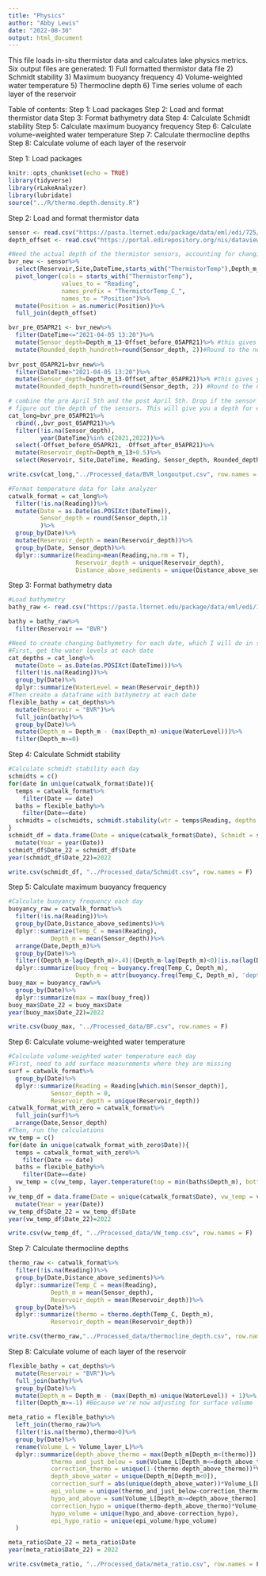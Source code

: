 ```yaml
---
title: "Physics"
author: "Abby Lewis"
date: "2022-08-30"
output: html_document
---
```


This file loads in-situ thermistor data and calculates lake physics metrics. Six output files are generated:
1) Full formatted thermistor data file
2) Schmidt stability
3) Maximum buoyancy frequency
4) Volume-weighted water temperature
5) Thermocline depth
6) Time series volume of each layer of the reservoir

Table of contents:
Step 1: Load packages
Step 2: Load and format thermistor data
Step 3: Format bathymetry data
Step 4: Calculate Schmidt stability
Step 5: Calculate maximum buoyancy frequency
Step 6: Calculate volume-weighted water temperature
Step 7: Calculate thermocline depths
Step 8: Calculate volume of each layer of the reservoir


Step 1: Load packages
```r
knitr::opts_chunk$set(echo = TRUE)
library(tidyverse)
library(rLakeAnalyzer)
library(lubridate)
source("../R/thermo.depth.density.R")
```


Step 2: Load and format thermistor data
```r
sensor <- read.csv("https://pasta.lternet.edu/package/data/eml/edi/725/3/a9a7ff6fe8dc20f7a8f89447d4dc2038")
depth_offset <- read.csv("https://portal.edirepository.org/nis/dataviewer?packageid=edi.725.3&entityid=5927a50118644fa451badb3b84233bb7")

#Need the actual depth of the thermistor sensors, accounting for changing water level
bvr_new <- sensor%>%
  select(Reservoir,Site,DateTime,starts_with("ThermistorTemp"),Depth_m_13)%>%
  pivot_longer(cols = starts_with("ThermistorTemp"), 
               values_to = "Reading", 
               names_prefix = "ThermistorTemp_C_",
               names_to = "Position")%>%
  mutate(Position = as.numeric(Position))%>%
  full_join(depth_offset)

bvr_pre_05APR21 <- bvr_new%>%
  filter(DateTime<="2021-04-05 13:20")%>%
  mutate(Sensor_depth=Depth_m_13-Offset_before_05APR21)%>% #this gives you the depth of the thermistors from the surface
  mutate(Rounded_depth_hundreth=round(Sensor_depth, 2))#Round to the nearest hundredth 
  
bvr_post_05APR21=bvr_new%>%
  filter(DateTime>"2021-04-05 13:20")%>%
  mutate(Sensor_depth=Depth_m_13-Offset_after_05APR21)%>% #this gives you the depth of the thermistor from the surface
  mutate(Rounded_depth_hundreth=round(Sensor_depth, 2)) #Round to the nearest hundredth 

# combine the pre April 5th and the post April 5th. Drop if the sensor depth is NA because can't
# figure out the depth of the sensors. This will give you a depth for each sensor reading. 
cat_long=bvr_pre_05APR21%>%
  rbind(.,bvr_post_05APR21)%>%
  filter(!is.na(Sensor_depth),
         year(DateTime)%in% c(2021,2022))%>%
  select(-Offset_before_05APR21, -Offset_after_05APR21)%>%
  mutate(Reservoir_depth=Depth_m_13+0.5)%>%
  select(Reservoir, Site,DateTime, Reading, Sensor_depth, Rounded_depth_hundreth, Depth_m_13, Reservoir_depth, Distance_above_sediments)

write.csv(cat_long,"../Processed_data/BVR_longoutput.csv", row.names = F)

#Format temperature data for lake analyzer
catwalk_format = cat_long%>%
  filter(!is.na(Reading))%>%
  mutate(Date = as.Date(as.POSIXct(DateTime)),
         Sensor_depth = round(Sensor_depth,1)
         )%>%
  group_by(Date)%>%
  mutate(Reservoir_depth = mean(Reservoir_depth))%>%
  group_by(Date, Sensor_depth)%>%
  dplyr::summarize(Reading=mean(Reading,na.rm = T),
                   Reservoir_depth = unique(Reservoir_depth),
                   Distance_above_sediments = unique(Distance_above_sediments))
```


Step 3: Format bathymetry data
```r
#Load bathymetry
bathy_raw <- read.csv("https://pasta.lternet.edu/package/data/eml/edi/1254/1/f7fa2a06e1229ee75ea39eb586577184")

bathy = bathy_raw%>%
  filter(Reservoir == "BVR")

#Need to create changing bathymetry for each date, which I will do in several steps
#First, get the water levels at each date
cat_depths = cat_long%>%
  mutate(Date = as.Date(as.POSIXct(DateTime)))%>%
  filter(!is.na(Reading))%>%
  group_by(Date)%>%
  dplyr::summarize(WaterLevel = mean(Reservoir_depth))
#Then create a dataframe with bathymetry at each date
flexible_bathy = cat_depths%>%
  mutate(Reservoir = "BVR")%>%
  full_join(bathy)%>%
  group_by(Date)%>%
  mutate(Depth_m = Depth_m - (max(Depth_m)-unique(WaterLevel)))%>%
  filter(Depth_m>=0)
```


Step 4: Calculate Schmidt stability
```r
#Calculate schmidt stability each day
schmidts = c()
for(date in unique(catwalk_format$Date)){
  temps = catwalk_format%>%
    filter(Date == date)
  baths = flexible_bathy%>%
    filter(Date==date)
  schmidts = c(schmidts, schmidt.stability(wtr = temps$Reading, depths = temps$Sensor_depth, bthA = baths$SA_m2, bthD = baths$Depth_m, sal = rep(0,length(temps$Reading))))
}
schmidt_df = data.frame(Date = unique(catwalk_format$Date), Schmidt = schmidts)%>%
  mutate(Year = year(Date))
schmidt_df$Date_22 = schmidt_df$Date
year(schmidt_df$Date_22)=2022

write.csv(schmidt_df, "../Processed_data/Schmidt.csv", row.names = F)
```


Step 5: Calculate maximum buoyancy frequency
```r
#Calculate buoyancy frequency each day
buoyancy_raw = catwalk_format%>%
  filter(!is.na(Reading))%>%
  group_by(Date,Distance_above_sediments)%>%
  dplyr::summarize(Temp_C = mean(Reading),
            Depth_m = mean(Sensor_depth))%>%
  arrange(Date,Depth_m)%>%
  group_by(Date)%>%
  filter((Depth_m-lag(Depth_m)>.4)|(Depth_m-lag(Depth_m)<0)|is.na(lag(Depth_m)))%>%
  dplyr::summarize(buoy_freq = buoyancy.freq(Temp_C, Depth_m),
                   Depth_m = attr(buoyancy.freq(Temp_C, Depth_m), 'depths'))
buoy_max = buoyancy_raw%>%
  group_by(Date)%>%
  dplyr::summarize(max = max(buoy_freq))
buoy_max$Date_22 = buoy_max$Date
year(buoy_max$Date_22)=2022

write.csv(buoy_max, "../Processed_data/BF.csv", row.names = F)
```


Step 6: Calculate volume-weighted water temperature
```r
#Calculate volume-weighted water temperature each day
#First, need to add surface measurements where they are missing
surf = catwalk_format%>%
  group_by(Date)%>%
  dplyr::summarize(Reading = Reading[which.min(Sensor_depth)],
            Sensor_depth = 0,
            Reservoir_depth = unique(Reservoir_depth))
catwalk_format_with_zero = catwalk_format%>%
  full_join(surf)%>%
  arrange(Date,Sensor_depth)
#Then, run the calculations
vw_temp = c()
for(date in unique(catwalk_format_with_zero$Date)){
  temps = catwalk_format_with_zero%>%
    filter(Date == date)
  baths = flexible_bathy%>%
    filter(Date==date)
  vw_temp = c(vw_temp, layer.temperature(top = min(baths$Depth_m), bottom = max(baths$Depth_m), wtr = temps$Reading, depths = temps$Sensor_depth, bthA = baths$SA_m2, bthD = baths$Depth_m))
}
vw_temp_df = data.frame(Date = unique(catwalk_format$Date), vw_temp = vw_temp)%>%
  mutate(Year = year(Date))
vw_temp_df$Date_22 = vw_temp_df$Date
year(vw_temp_df$Date_22)=2022

write.csv(vw_temp_df, "../Processed_data/VW_temp.csv", row.names = F)
```


Step 7: Calculate thermocline depths
```r
thermo_raw <- catwalk_format%>%
  filter(!is.na(Reading))%>%
  group_by(Date,Distance_above_sediments)%>%
  dplyr::summarize(Temp_C = mean(Reading),
            Depth_m = mean(Sensor_depth),
            Reservoir_depth = mean(Reservoir_depth))%>%
  group_by(Date)%>%
  dplyr::summarize(thermo = thermo.depth(Temp_C, Depth_m),
            Reservoir_depth = mean(Reservoir_depth))

write.csv(thermo_raw,"../Processed_data/thermocline_depth.csv", row.names = F)
```


Step 8: Calculate volume of each layer of the reservoir
```r
flexible_bathy = cat_depths%>%
  mutate(Reservoir = "BVR")%>%
  full_join(bathy)%>%
  group_by(Date)%>%
  mutate(Depth_m = Depth_m - (max(Depth_m)-unique(WaterLevel)) + 1)%>%
  filter(Depth_m>=-1) #Because we're now adjusting for surface volume

meta_ratio = flexible_bathy%>%
  left_join(thermo_raw)%>%
  filter(!is.na(thermo),thermo>0)%>%
  group_by(Date)%>%
  rename(Volume_L = Volume_layer_L)%>%
  dplyr::summarize(depth_above_thermo = max(Depth_m[Depth_m<(thermo)]),
            thermo_and_just_below = sum(Volume_L[Depth_m<=depth_above_thermo]), #1m layers
            correction_thermo = unique(1-(thermo-depth_above_thermo))*Volume_L[Depth_m==depth_above_thermo],
            depth_above_water = unique(Depth_m[Depth_m<0]),
            correction_surf = abs(unique(depth_above_water))*Volume_L[Depth_m==depth_above_water],
            epi_volume = unique(thermo_and_just_below-correction_thermo-correction_surf),
            hypo_and_above = sum(Volume_L[Depth_m>=depth_above_thermo]),
            correction_hypo = unique(thermo-depth_above_thermo)*Volume_L[Depth_m==depth_above_thermo],
            hypo_volume = unique(hypo_and_above-correction_hypo),
            epi_hypo_ratio = unique(epi_volume/hypo_volume)
  )

meta_ratio$Date_22 = meta_ratio$Date
year(meta_ratio$Date_22) = 2022

write.csv(meta_ratio, "../Processed_data/meta_ratio.csv", row.names = F)
```